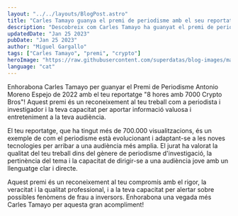 ```yaml
---
layout: "../../layouts/BlogPost.astro"
title: "Carles Tamayo guanya el premi de periodisme amb el seu reportatge sobre crypto"
description: "Descobreix com Carles Tamayo ha guanyat el premi de periodisme Antonio Moreno Espejo i com el seu reportatge sobre crypto està ajudant a alertar sobre possibles fenòmens de frau a inversors."
updatedDate: "Jan 25 2023"
pubDate: "Jan 25 2023"
author: "Miguel Gargallo"
tags: ["Carles Tamayo", "premi", "crypto"]
heroImage: "https://raw.githubusercontent.com/superdatas/blog-images/main/carles-tamayo-premi-crypto.jpg"
language: "cat"
---
```


Enhorabona Carles Tamayo per guanyar el Premi de Periodisme Antonio Moreno Espejo de 2022 amb el teu reportatge "8 hores amb 7000 Crypto Bros"! Aquest premi és un reconeixement al teu treball com a periodista i investigador i la teva capacitat per aportar informació valuosa i entreteniment a la teva audiència.

El teu reportatge, que ha tingut més de 700.000 visualitzacions, és un exemple de com el periodisme està evolucionant i adaptant-se a les noves tecnologies per arribar a una audiència més amplia. El jurat ha valorat la qualitat del teu treball dins del gènere de periodisme d'investigació, la pertinència del tema i la capacitat de dirigir-se a una audiència jove amb un llenguatge clar i directe.

Aquest premi és un reconeixement al teu compromís amb el rigor, la veracitat i la qualitat professional, i a la teva capacitat per alertar sobre possibles fenòmens de frau a inversors. Enhorabona una vegada més Carles Tamayo per aquesta gran acompliment!